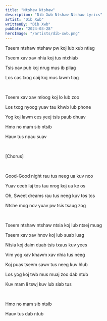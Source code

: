 ```yaml
---
title: "Ntshaw Ntshaw"
description: "Dib Xwb Ntshaw Ntshaw Lyrics"
artist: "Dib Xwb"
writtenBy: "Dib Xwb"
pubDate: "2024-03-28"
heroImage: "/artists/dib-xwb.png"
---
```


Tseem ntshaw ntshaw pw koj lub xub ntiag

Tseem xav xav nhia koj tus ntxhiab

Tsis xav pub koj nrug mus ib pliag

Los cas txog caij koj mus lawm tiag

<br />

Tseem xav xav mloog koj lo lub zoo

Los txog nyoog yuav tau khwb lub phone

Yog koj lawm ces yeej tsis paub dhuav

Hmo no mam sib ntsib

Hauv tus npau suav

<br />

[Chorus]

<br />

Good-Good night rau tus neeg ua kuv nco

Yuav ceeb laj tos tau nrog koj ua ke os

Oh, Sweet dreams rau tus neeg kuv tos tos

Ntshe mog nov yuav pw tsis tsaug zog

<br />

Tseem ntshaw ntshaw ntsia koj lub ntsej muag

Tseem xav xav hnov koj lub suab luag

Ntsia koj daim duab tsis txaus kuv yees

Vim yog xav khawm xav nhia tus neeg

Koj puas tseem sawv tus neeg kuv hlub

Los yog koj twb mus muaj zoo dab ntub

Kuv mam li tswj kuv lub siab tus

<br />

Hmo no mam sib ntsib

Hauv tus dab ntub
